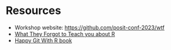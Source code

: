 # Resources

-   Workshop website: <https://github.com/posit-conf-2023/wtf>
-   [What They Forgot to Teach you about R](https://rstats.wtf/)
- [Happy Git With R book](https://happygitwithr.com)

